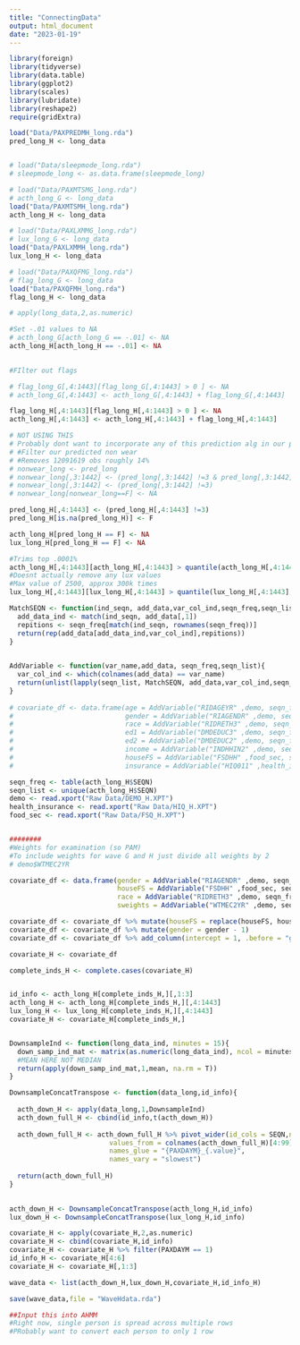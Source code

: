 ```yaml
---
title: "ConnectingData"
output: html_document
date: "2023-01-19"
---
```


```r
library(foreign)
library(tidyverse)
library(data.table)
library(ggplot2)
library(scales)
library(lubridate)
library(reshape2)
require(gridExtra)

load("Data/PAXPREDMH_long.rda")
pred_long_H <- long_data


# load("Data/sleepmode_long.rda")
# sleepmode_long <- as.data.frame(sleepmode_long)

# load("Data/PAXMTSMG_long.rda")
# acth_long_G <- long_data
load("Data/PAXMTSMH_long.rda")
acth_long_H <- long_data

# load("Data/PAXLXMMG_long.rda")
# lux_long_G <- long_data
load("Data/PAXLXMMH_long.rda")
lux_long_H <- long_data

# load("Data/PAXQFMG_long.rda")
# flag_long_G <- long_data
load("Data/PAXQFMH_long.rda")
flag_long_H <- long_data

# apply(long_data,2,as.numeric)

#Set -.01 values to NA
# acth_long_G[acth_long_G == -.01] <- NA
acth_long_H[acth_long_H == -.01] <- NA
 

#FIlter out flags

# flag_long_G[,4:1443][flag_long_G[,4:1443] > 0 ] <- NA
# acth_long_G[,4:1443] <- acth_long_G[,4:1443] + flag_long_G[,4:1443]

flag_long_H[,4:1443][flag_long_H[,4:1443] > 0 ] <- NA
acth_long_H[,4:1443] <- acth_long_H[,4:1443] + flag_long_H[,4:1443]

# NOT USING THIS
# Probably dont want to incorporate any of this prediction alg in our pred alg
# #Filter our predicted non wear
# #Removes 12091619 obs roughly 14% 
# nonwear_long <- pred_long
# nonwear_long[,3:1442] <- (pred_long[,3:1442] !=3 & pred_long[,3:1442] !=4)
# nonwear_long[,3:1442] <- (pred_long[,3:1442] !=3)
# nonwear_long[nonwear_long==F] <- NA

pred_long_H[,4:1443] <- (pred_long_H[,4:1443] !=3)
pred_long_H[is.na(pred_long_H)] <- F

acth_long_H[pred_long_H == F] <- NA
lux_long_H[pred_long_H == F] <- NA

#Trims top .0001%
acth_long_H[,4:1443][acth_long_H[,4:1443] > quantile(acth_long_H[,4:1443], probs = .9999,na.rm = T)] <- NA
#Doesnt actually remove any lux values
#Max value of 2500, approx 300k times
lux_long_H[,4:1443][lux_long_H[,4:1443] > quantile(lux_long_H[,4:1443], probs = .9999,na.rm = T)] <- NA
```

```r
MatchSEQN <- function(ind_seqn, add_data,var_col_ind,seqn_freq,seqn_list){
  add_data_ind <- match(ind_seqn, add_data[,1])
  repitions <- seqn_freq[match(ind_seqn, rownames(seqn_freq))]
  return(rep(add_data[add_data_ind,var_col_ind],repitions))
}
  

AddVariable <- function(var_name,add_data, seqn_freq,seqn_list){
  var_col_ind <- which(colnames(add_data) == var_name)
  return(unlist(lapply(seqn_list, MatchSEQN, add_data,var_col_ind,seqn_freq,seqn_list)))
}
 
# covariate_df <- data.frame(age = AddVariable("RIDAGEYR" ,demo, seqn_freq, seqn_list),
#                            gender = AddVariable("RIAGENDR" ,demo, seqn_freq, seqn_list),
#                            race = AddVariable("RIDRETH3" ,demo, seqn_freq, seqn_list),
#                            ed1 = AddVariable("DMDEDUC3" ,demo, seqn_freq, seqn_list),
#                            ed2 = AddVariable("DMDEDUC2" ,demo, seqn_freq, seqn_list),
#                            income = AddVariable("INDHHIN2" ,demo, seqn_freq, seqn_list),
#                            houseFS = AddVariable("FSDHH" ,food_sec, seqn_freq, seqn_list),
#                            insurance = AddVariable("HIQ011" ,health_insurance, seqn_freq, seqn_list))

seqn_freq <- table(acth_long_H$SEQN)
seqn_list <- unique(acth_long_H$SEQN)
demo <- read.xport("Raw Data/DEMO_H.XPT")
health_insurance <- read.xport("Raw Data/HIQ_H.XPT")
food_sec <- read.xport("Raw Data/FSQ_H.XPT")


########
#Weights for examination (so PAM)
#To include weights for wave G and H just divide all weights by 2
# demo$WTMEC2YR 

covariate_df <- data.frame(gender = AddVariable("RIAGENDR" ,demo, seqn_freq, seqn_list),
                           houseFS = AddVariable("FSDHH" ,food_sec, seqn_freq, seqn_list),
                           race = AddVariable("RIDRETH3" ,demo, seqn_freq, seqn_list),
                           sweights = AddVariable("WTMEC2YR" ,demo, seqn_freq, seqn_list))

covariate_df <- covariate_df %>% mutate(houseFS = replace(houseFS, houseFS > 1, 2) - 1)
covariate_df <- covariate_df %>% mutate(gender = gender - 1)
covariate_df <- covariate_df %>% add_column(intercept = 1, .before = "gender")

covariate_H <- covariate_df

complete_inds_H <- complete.cases(covariate_H)


id_info <- acth_long_H[complete_inds_H,][,1:3]
acth_long_H <- acth_long_H[complete_inds_H,][,4:1443]
lux_long_H <- lux_long_H[complete_inds_H,][,4:1443]
covariate_H <- covariate_H[complete_inds_H,]


DownsampleInd <- function(long_data_ind, minutes = 15){
  down_samp_ind_mat <- matrix(as.numeric(long_data_ind), ncol = minutes, byrow = T)
  #MEAN HERE NOT MEDIAN
  return(apply(down_samp_ind_mat,1,mean, na.rm = T))
}

DownsampleConcatTranspose <- function(data_long,id_info){
  
  acth_down_H <- apply(data_long,1,DownsampleInd)
  acth_down_full_H <- cbind(id_info,t(acth_down_H))
  
  acth_down_full_H <- acth_down_full_H %>% pivot_wider(id_cols = SEQN,names_from = PAXDAYM,
                         values_from = colnames(acth_down_full_H)[4:99],
                         names_glue = "{PAXDAYM}_{.value}",
                         names_vary = "slowest")
  
  return(acth_down_full_H)
}

  
acth_down_H <- DownsampleConcatTranspose(acth_long_H,id_info)
lux_down_H <- DownsampleConcatTranspose(lux_long_H,id_info)

covariate_H <- apply(covariate_H,2,as.numeric) 
covariate_H <- cbind(covariate_H,id_info)
covariate_H <- covariate_H %>% filter(PAXDAYM == 1)
id_info_H <- covariate_H[4:6]
covariate_H <- covariate_H[,1:3]

wave_data <- list(acth_down_H,lux_down_H,covariate_H,id_info_H)

save(wave_data,file = "WaveHdata.rda")

##Input this into AHMM
#Right now, single person is spread across multiple rows
#PRobably want to convert each person to only 1 row
```
